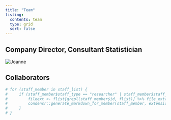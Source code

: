 ```yaml
---
title: "Team"
listing:
  contents: team
  type: grid 
  sort: false
---
```


## Company Director, Consultant Statistician

::: box
<img src="../images/joanne-potts.png" alt="Joanne"/>
:::

## Collaborators

::: boxes
```r
# for (staff_member in staff_list) {
#     if (staff_member$staff_type == "researcher" | staff_member$staff_type == "research-support") {
#         fileext <- flist[grepl(staff_member$id, flist)] %>% file_ext()
#         condensr::generate_markdown_for_member(staff_member, extension = fileext)
#     }
# }
```
:::
